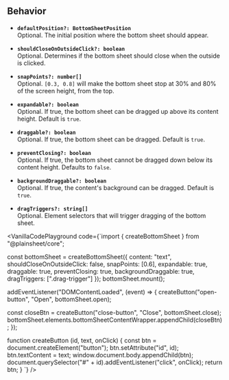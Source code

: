 
## Behavior

- **`defaultPosition?: BottomSheetPosition`**  
  Optional. The initial position where the bottom sheet should appear.

- **`shouldCloseOnOutsideClick?: boolean`**  
  Optional. Determines if the bottom sheet should close when the outside is clicked.

- **`snapPoints?: number[]`**  
  Optional. `[0.3, 0.8]` will make the bottom sheet stop at 30% and 80% of the screen height, from the top.

- **`expandable?: boolean`**  
  Optional. If true, the bottom sheet can be dragged up above its content height. Default is `true`.

- **`draggable?: boolean`**  
  Optional. If true, the bottom sheet can be dragged. Default is `true`.

- **`preventClosing?: boolean`**  
  Optional. If true, the bottom sheet cannot be dragged down below its content height. Defaults to `false`.

- **`backgroundDraggable?: boolean`**  
  Optional. If true, the content's background can be dragged. Default is `true`.

- **`dragTriggers?: string[]`**  
  Optional. Element selectors that will trigger dragging of the bottom sheet.

<VanillaCodePlayground
  code={`import { createBottomSheet } from "@plainsheet/core";

const bottomSheet = createBottomSheet({
content: "text",
shouldCloseOnOutsideClick: false,
snapPoints: [0.6],
expandable: true,
draggable: true,
preventClosing: true,
backgroundDraggable: true,
dragTriggers: [".drag-trigger"]
});
bottomSheet.mount();

addEventListener("DOMContentLoaded", (event) => {
createButton("open-button", "Open", bottomSheet.open);

const closeBtn = createButton("close-button", "Close", bottomSheet.close);
bottomSheet.elements.bottomSheetContentWrapper.appendChild(closeBtn);
});

function createButton (id, text, onClick) {
const btn = document.createElement("button");
btn.setAttribute("id", id);
btn.textContent = text;
window.document.body.appendChild(btn);
document.querySelector("#" + id).addEventListener("click", onClick);
return btn;
}
`}
/>
